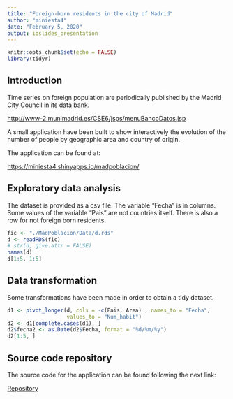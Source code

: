 ```yaml
---
title: "Foreign-born residents in the city of Madrid"
author: "miniesta4"
date: "February 5, 2020"
output: ioslides_presentation
---
```


```r
knitr::opts_chunk$set(echo = FALSE)
library(tidyr)
```

## Introduction

Time series on foreign population are periodically published by the Madrid City
Council in its data bank.

<http://www-2.munimadrid.es/CSE6/jsps/menuBancoDatos.jsp>

A small application have been built to show interactively the evolution of 
the number of people by geographic area and country of origin.

The application can be found at:

<https://miniesta4.shinyapps.io/madpoblacion/>

## Exploratory data analysis

The dataset is provided as a csv file. The variable "Fecha" is in columns. 
Some values of the variable "Pais" are not countries itself. There is also a row
for not foreign born residents.

```r
fic <- "./MadPoblacion/Data/d.rds"
d <- readRDS(fic)
# str(d, give.attr = FALSE)
names(d)
d[1:5, 1:5]
```

## Data transformation

Some transformations have been made in order to obtain a tidy dataset.

```r
d1 <- pivot_longer(d, cols = -c(Pais, Area) , names_to = "Fecha",
                   values_to = "Num_habit")
d2 <- d1[complete.cases(d1), ]
d2$fecha2 <- as.Date(d2$Fecha, format = "%d/%m/%y")
d2[1:5, ]
```


## Source code repository

The source code for the application can be found following the next link:

[Repository](https://github.com/miniesta4/datasciencecoursera/tree/master/MadPoblacion)





